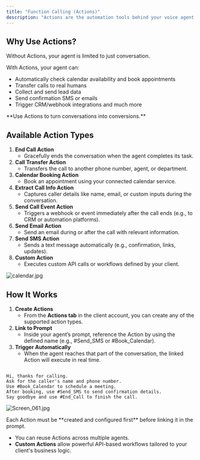```yaml
---
title: "Function Calling (Actions)"
description: "Actions are the automation tools behind your voice agent. They allow your agent to perform tasks, not just talk, such as booking appointments, transferring calls, sending emails/SMS, and even triggering custom workflows via API. Think of Actions as “function blocks” that you can link to your agent’s prompt. When the prompt calls an Action, it’s like pressing a button to get something done automatically."
---
```


## **Why Use Actions?**

Without Actions, your agent is limited to just conversation.

With Actions, your agent can:

- Automatically check calendar availability and book appointments
- Transfer calls to real humans
- Collect and send lead data
- Send confirmation SMS or emails
- Trigger CRM/webhook integrations and much more

<Note>
  **Use Actions to turn conversations into conversions.**
</Note>

## **Available Action Types**

1. **End Call Action**
   - Gracefully ends the conversation when the agent completes its task.
2. **Call Transfer Action**
   - Transfers the call to another phone number, agent, or department.
3. **Calendar Booking Action**
   - Book an appointment using your connected calendar service.
4. **Extract Call Info Action**
   - Captures caller details like name, email, or custom inputs during the conversation.
5. **Send Call Event Action**
   - Triggers a webhook or event immediately after the call ends (e.g., to CRM or automation platforms).
6. **Send Email Action**
   - Send an email during or after the call with relevant information.
7. **Send SMS Action**
   - Sends a text message automatically (e.g., confirmation, links, updates).
8. **Custom Action**
   - Executes custom API calls or workflows defined by your client.

![calendar.jpg](/images/calendar.jpg)

## **How It Works**

1. **Create Actions**
   - From the **Actions tab** in the client account, you can create any of the supported action types.
2. **Link to Prompt**
   - Inside your agent’s prompt, reference the Action by using the defined name (e.g., #Send_SMS or #Book_Calendar).
3. **Trigger Automatically**
   - When the agent reaches that part of the conversation, the linked Action will execute in real time.

<CodeGroup>

```Example Prompt (Using Actions)

Hi, thanks for calling.
Ask for the caller's name and phone number.
Use #Book_Calendar to schedule a meeting.
After booking, use #Send_SMS to send confirmation details.
Say goodbye and use #End_Call to finish the call.
```

</CodeGroup>

![Screen_061.jpg](/images/Screen_061.jpg)

<Note>
  Each Action must be **created and configured first** before linking it in the prompt.

  - You can reuse Actions across multiple agents.
  - **Custom Actions** allow powerful API-based workflows tailored to your client's business logic.
</Note>